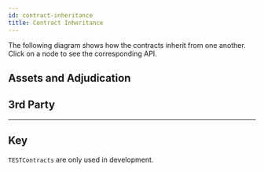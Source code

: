 ```yaml
---
id: contract-inheritance
title: Contract Inheritance
---
```



The following diagram shows how the contracts inherit from one another. Click on a node to see the corresponding API.

## Assets and Adjudication

<Mermaid
  chart='
graph TD
linkStyle default interpolate basis
classDef Library fill:#ffffff,stroke:#656664,stroke-dasharray: 5 5
classDef Contract fill:#ffffff,stroke:#656664;
classDef DeployedContract fill:#ffffff,stroke:#3531ff,stroke-width:3px;
classDef Abstraction fill:#ffffff,stroke:#8dc404,stroke-dasharray: 5 5;
classDef Interface fill:#ffffff,stroke:#de1065,stroke-dasharray: 5 5;
classDef TestContract fill:#fafe4f,stroke-width:0px
ForceMove
IERC20
IForceMove
IForceMoveApp 
IMultiAssetHolder
MultiAssetHolder
NitroAdjudicator
Outcome([Outcome])
SafeMath([SafeMath])
TESTForceMove
TESTNitroAdjudicator
class SafeMath,Outcome Library;
class IMultiAssetHolder,IERC20,IForceMoveApp,IForceMove Interface;
class MultiAssetHolder,ForceMove Contract;
class NitroAdjudicator DeployedContract;
class TESTForceMove,TESTNitroAdjudicator TestContract;
IMultiAssetHolder--> MultiAssetHolder
SafeMath-.-> MultiAssetHolder
Outcome-.-> MultiAssetHolder
MultiAssetHolder-->NitroAdjudicator
IERC20.->MultiAssetHolder
IForceMoveApp-.-> ForceMove
IForceMove--> ForceMove
Outcome-.-> NitroAdjudicator
ForceMove-->TESTForceMove
ForceMove-->MultiAssetHolder
NitroAdjudicator--> TESTNitroAdjudicator
TESTForceMove--> TESTNitroAdjudicator
click ForceMove "/contract-api/natspec/ForceMove";
click IERC20 "/contract-api/natspec/IERC20";
click IForceMove "/contract-api/natspec/IForceMove";
click IForceMoveApp "/contract-api/natspec/IForceMoveApp";
click IMultiAssetHolder "/contract-api/natspec/IMultiAssetHolder";
click MultiAssetHolder "/contract-api/natspec/MultiAssetHolder";
click NitroAdjudicator "/contract-api/natspec/NitroAdjudicator";
click Outcome "/contract-api/natspec/Outcome";
click SafeMath "/contract-api/natspec/SafeMath";
click TESTForceMove "/contract-api/natspec/TESTForceMove";
click TESTNitroAdjudicator "/contract-api/natspec/TESTNitroAdjudicator";
'
/>

## 3rd Party

<Mermaid
  chart='
graph TD
linkStyle default interpolate basis
ERC20
IERC20
Token
CountingApp
IForceMoveApp
SingleAssetPayments
TrivialApp
IForceMoveApp-->CountingApp
IForceMoveApp-->TrivialApp
IForceMoveApp-->SingleAssetPayments
IERC20-->ERC20
ERC20-->Token
classDef Contract fill:#ffffff,stroke:#656664;
classDef DeployedContract fill:#ffffff,stroke:#3531ff,stroke-width:3px;
classDef Abstraction fill:#ffffff,stroke:#8dc404,stroke-dasharray: 5 5
classDef Interface fill:#ffffff,stroke:#de1065,stroke-dasharray: 5 5
classDef TestContract fill:#fafe4f,stroke-width:0px;
classDef fill:#ffffff,stroke:#656664,stroke-dasharray: 5 5
class Outcome,SafeMath Library;
class IForceMoveApp,IERC20 Interface;
class SingleAssetPayments,TrivialApp,CountingApp,ERC20 Contract;
class Token TestContract;
click CountingApp "/contract-api/natspec/CountingApp";
click ERC20 "/contract-api/natspec/ERC20";
click IForceMoveApp "/contract-api/natspec/IForceMoveApp";
click IERC20 "/contract-api/natspec/IERC20";
click Outcome "/contract-api/natspec/Outcome";
click SafeMath "/contract-api/natspec/SafeMath";
click SingleAssetPayments "/contract-api/natspec/SingleAssetPayments";
click Token "/contract-api/natspec/Token";
click TrivialApp "/contract-api/natspec/TrivialApp";
'
/>

---

## Key

<Mermaid
  chart="
graph TD
linkStyle default interpolate basis
Abstraction-->|Inherited by| Contract
Contract-->|Inherited by| TESTContract
Interface-->|Inherited by| Contract
Library([Library])-.->|Imported by| Contract
DeployedContract
classDef Contract fill:#ffffff,stroke:#656664;
classDef TestContract fill:#fafe4f,stroke-width:0px;
classDef Interface fill:#ffffff,stroke:#de1065,stroke-dasharray: 5 5
classDef Library fill:#ffffff,stroke:#656664,stroke-dasharray: 5 5
classDef DeployedContract fill:#ffffff,stroke:#3531ff,stroke-width:3px;
class Library Library;
class Contract Contract;
class TESTContract TestContract;
class Interface Interface;
class DeployedContract DeployedContract
"
/>

`TESTContracts` are only used in development.
